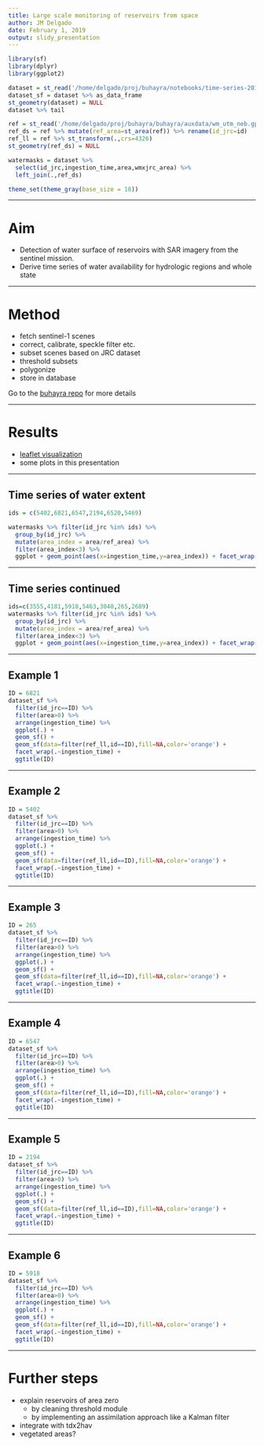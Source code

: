 ```yaml
---
title: Large scale monitoring of reservoirs from space
author: JM Delgado
date: February 1, 2019
output: slidy_presentation
---
```


```r
library(sf)
library(dplyr)
library(ggplot2)

dataset = st_read('/home/delgado/proj/buhayra/notebooks/time-series-2019-02-12.geojson')
dataset_sf = dataset %>% as_data_frame
st_geometry(dataset) = NULL
dataset %>% tail

ref = st_read('/home/delgado/proj/buhayra/buhayra/auxdata/wm_utm_neb.gpkg')
ref_ds = ref %>% mutate(ref_area=st_area(ref)) %>% rename(id_jrc=id)
ref_ll = ref %>% st_transform(.,crs=4326)
st_geometry(ref_ds) = NULL

watermasks = dataset %>%
  select(id_jrc,ingestion_time,area,wmxjrc_area) %>%
  left_join(.,ref_ds)

theme_set(theme_gray(base_size = 18))
```

---

# Aim

* Detection of water surface of reservoirs with SAR imagery from the sentinel mission.
* Derive time series of water availability for hydrologic regions and whole state

---

# Method

* fetch sentinel-1 scenes
* correct, calibrate, speckle filter etc.
* subset scenes based on JRC dataset
* threshold subsets
* polygonize
* store in database

Go to the [buhayra repo](https://github.com/jmigueldelgado/buhayra#buhayra) for more details

---

# Results
 <!-- ids = watermasks %>% select(id_jrc,wmxjrc_area,area,ref_area) %>% filter(wmxjrc_area>0) %>% group_by(id_jrc) %>% summarise(id=first(id_jrc),wmxjrc_index=mean(wmxjrc_area/area)) %>% filter(wmxjrc_index>0.5) %>% .$id %>% sample(.,10) -->

* [leaflet visualization](http://141.89.96.184/index.html)
* some plots in this presentation

---

## Time series of water extent

```r
ids = c(5402,6821,6547,2194,6520,5469)

watermasks %>% filter(id_jrc %in% ids) %>%
  group_by(id_jrc) %>%
  mutate(area_index = area/ref_area) %>%
  filter(area_index<3) %>%
  ggplot + geom_point(aes(x=ingestion_time,y=area_index)) + facet_wrap(id_jrc~.)
```

---

## Time series continued
```r
ids=c(3555,4181,5918,5463,3040,265,2689)
watermasks %>% filter(id_jrc %in% ids) %>%
  group_by(id_jrc) %>%
  mutate(area_index = area/ref_area) %>%
  filter(area_index<3) %>%
  ggplot + geom_point(aes(x=ingestion_time,y=area_index)) + facet_wrap(id_jrc~.)
```

---

## Example 1

```r
ID = 6821
dataset_sf %>%
  filter(id_jrc==ID) %>%
  filter(area>0) %>%
  arrange(ingestion_time) %>%
  ggplot(.) +
  geom_sf() +
  geom_sf(data=filter(ref_ll,id==ID),fill=NA,color='orange') +
  facet_wrap(.~ingestion_time) +
  ggtitle(ID)
```

---

## Example 2

```r
ID = 5402
dataset_sf %>%
  filter(id_jrc==ID) %>%
  filter(area>0) %>%
  arrange(ingestion_time) %>%
  ggplot(.) +
  geom_sf() +
  geom_sf(data=filter(ref_ll,id==ID),fill=NA,color='orange') +
  facet_wrap(.~ingestion_time) +
  ggtitle(ID)
```

---

## Example 3

```r
ID = 265
dataset_sf %>%
  filter(id_jrc==ID) %>%
  filter(area>0) %>%
  arrange(ingestion_time) %>%
  ggplot(.) +
  geom_sf() +
  geom_sf(data=filter(ref_ll,id==ID),fill=NA,color='orange') +
  facet_wrap(.~ingestion_time) +
  ggtitle(ID)
```

---

## Example 4

```r
ID = 6547
dataset_sf %>%
  filter(id_jrc==ID) %>%
  filter(area>0) %>%
  arrange(ingestion_time) %>%
  ggplot(.) +
  geom_sf() +
  geom_sf(data=filter(ref_ll,id==ID),fill=NA,color='orange') +
  facet_wrap(.~ingestion_time) +
  ggtitle(ID)
```

---

## Example 5

```r
ID = 2194
dataset_sf %>%
  filter(id_jrc==ID) %>%
  filter(area>0) %>%
  arrange(ingestion_time) %>%
  ggplot(.) +
  geom_sf() +
  geom_sf(data=filter(ref_ll,id==ID),fill=NA,color='orange') +
  facet_wrap(.~ingestion_time) +
  ggtitle(ID)
```

---


## Example 6

```r
ID = 5918
dataset_sf %>%
  filter(id_jrc==ID) %>%
  filter(area>0) %>%
  arrange(ingestion_time) %>%
  ggplot(.) +
  geom_sf() +
  geom_sf(data=filter(ref_ll,id==ID),fill=NA,color='orange') +
  facet_wrap(.~ingestion_time) +
  ggtitle(ID)
```

---

# Further steps
* explain reservoirs of area zero
  - by cleaning threshold module
  - by implementing an assimilation approach like a Kalman filter
* integrate with tdx2hav
* vegetated areas?

